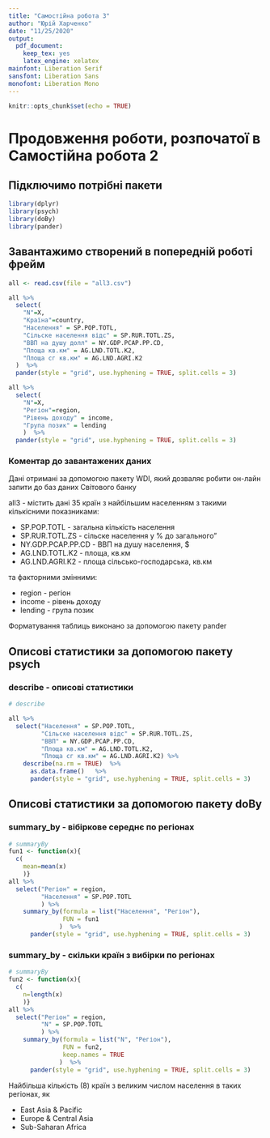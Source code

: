 ```yaml
---
title: "Самостійна робота 3"
author: "Юрій Харченко"
date: "11/25/2020"
output: 
  pdf_document: 
    keep_tex: yes
    latex_engine: xelatex
mainfont: Liberation Serif
sansfont: Liberation Sans
monofont: Liberation Mono
---
```


```r
knitr::opts_chunk$set(echo = TRUE)
```



# Продовження роботи, розпочатої в Самостійна робота 2

## Підключимо потрібні пакети

```r

library(dplyr)
library(psych)
library(doBy)
library(pander)

```

## Завантажимо створений в попередній роботі фрейм

```r

all <- read.csv(file = "all3.csv")

all %>%
  select(
    "N"=X,
    "Країна"=country,
    "Населення" = SP.POP.TOTL, 
    "Сільске населення відс" = SP.RUR.TOTL.ZS, 
    "ВВП на душу долл" = NY.GDP.PCAP.PP.CD, 
    "Площа кв.км" = AG.LND.TOTL.K2, 
    "Площа сг кв.км" = AG.LND.AGRI.K2
  )  %>%
  pander(style = "grid", use.hyphening = TRUE, split.cells = 3)

all %>%
  select(
    "N"=X,
    "Регіон"=region,
    "Рівень доходу" = income, 
    "Група позик" = lending 
    )  %>%
  pander(style = "grid", use.hyphening = TRUE, split.cells = 3)

```

### Коментар до завантажених даних

Дані отримані за допомогою пакету WDI, який дозваляє робити он-лайн запити до баз даних Світового банку

all3 - містить дані 35 країн з найбільшим населенням з такими кількісними показниками:

* SP.POP.TOTL -  загальна кількість населення
* SP.RUR.TOTL.ZS - сільске населення у % до загального"
* NY.GDP.PCAP.PP.CD -  ВВП на душу населення, $
* AG.LND.TOTL.K2 - площа, кв.км
* AG.LND.AGRI.K2 - площа сільсько-господарська, кв.км

та факторними змінними:

* region - регіон
* income - рівень доходу
* lending - група позик

Форматування таблиць виконано за допомогою пакету pander

## Описові статистики за допомогою пакету psych

### describe - описові статистики

```r

# describe

all %>%
  select("Населення" = SP.POP.TOTL, 
         "Сільске населення відс" = SP.RUR.TOTL.ZS, 
         "ВВП" = NY.GDP.PCAP.PP.CD, 
         "Площа кв.км" = AG.LND.TOTL.K2, 
         "Площа сг кв.км" = AG.LND.AGRI.K2) %>%
    describe(na.rm = TRUE)  %>%
      as.data.frame()   %>%
      pander(style = "grid", use.hyphening = TRUE, split.cells = 3)

```

## Описові статистики за допомогою пакету doBy

### summary_by - вібіркове середнє по регіонах

```r

# summaryBy
fun1 <- function(x){
  c(
    mean=mean(x) 
    )}
all %>%
  select("Регіон" = region,
         "Населення" = SP.POP.TOTL
         ) %>%
    summary_by(formula = list("Населення", "Регіон"),
               FUN = fun1
              )  %>%
      pander(style = "grid", use.hyphening = TRUE, split.cells = 3)

```

### summary_by - скільки країн з вибірки по регіонах

```r

# summaryBy
fun2 <- function(x){
  c(
    n=length(x) 
    )}
all %>%
  select("Регіон" = region,
         "N" = SP.POP.TOTL
         ) %>%
    summary_by(formula = list("N", "Регіон"),
               FUN = fun2,
               keep.names = TRUE
              )  %>%
      pander(style = "grid", use.hyphening = TRUE, split.cells = 3)

```

Найбільша кількість (8) країн з великим числом населення в таких регіонах, як

* East Asia & Pacific
* Europe & Central Asia
* Sub-Saharan Africa


